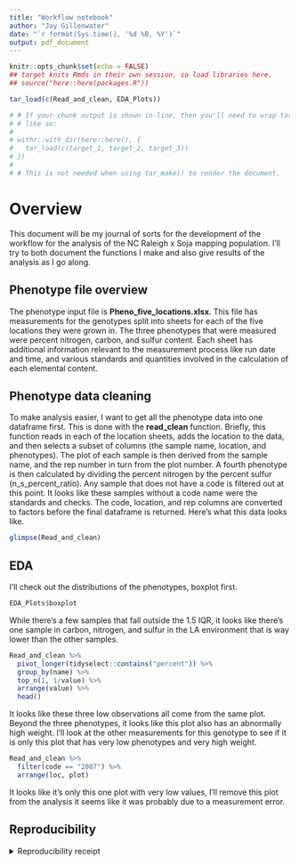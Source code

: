 ```yaml
---
title: "Workflow notebook"
author: "Jay Gillenwater"
date: "`r format(Sys.time(), '%d %B, %Y')`"
output: pdf_document
---
```


```r
knitr::opts_chunk$set(echo = FALSE)
## target knits Rmds in their own session, so load libraries here.
## source("here::here(packages.R"))
```

```r
tar_load(c(Read_and_clean, EDA_Plots))

# # If your chunk output is shown in-line, then you'll need to wrap tar_load()
# # like so:
# 
# withr::with_dir(here::here(), {
#   tar_load(c(target_1, target_2, target_3))
# })
# 
# # This is not needed when using tar_make() to render the document.

```

# Overview

This document will be my journal of sorts for the development of the workflow for the analysis of the NC Raleigh x Soja mapping population. I'll try to both document the functions I make and also give results of the analysis as I go along. 


## Phenotype file overview

The phenotype input file is **Pheno_five_locations.xlsx**. This file has measurements for the genotypes split into sheets for each of the five locations they were grown in. The three phenotypes that were measured were percent nitrogen, carbon, and sulfur content. Each sheet has additional information relevant to the measurement process like run date and time, and various standards and quantities involved in the calculation of each elemental content. 

## Phenotype data cleaning
To make analysis easier, I want to get all the phenotype data into one dataframe first. This is done with the **read_clean** function. Briefly, this function reads in each of the location sheets, adds the location to the data, and then selects a subset of columns (the sample name, location, and phenotypes). The plot of each sample is then derived from the sample name, and the rep number in turn from the plot number. A fourth phenotype is then calculated by dividing the percent nitrogen by the percent sulfur (n_s_percent_ratio). Any sample that does not have a code is filtered out at this point. It looks like these samples without a code name were the standards and checks. The code, location, and rep columns are converted to factors before the final dataframe is returned. Here's what this data looks like. 

```r

glimpse(Read_and_clean)

```

## EDA
I'll check out the distributions of the phenotypes, boxplot first. 

```r
EDA_Plots$boxplot
```

While there's a few samples that fall outside the 1.5 IQR, it looks like there's one sample in carbon, nitrogen, and sulfur in the LA environment that is way lower than the other samples. 

```r

Read_and_clean %>% 
  pivot_longer(tidyselect::contains("percent")) %>% 
  group_by(name) %>% 
  top_n(1, 1/value) %>% 
  arrange(value) %>% 
  head()

```
 It looks like these three low observations all come from the same plot. Beyond the three phenotypes, it looks like this plot also has an abnormally high weight. I'll look at the other measurements for this genotype to see if it is only this plot that has very low phenotypes and very high weight. 
 
```r
Read_and_clean %>% 
  filter(code == "2087") %>% 
  arrange(loc, plot)
```

It looks like it's only this one plot with very low values, I'll remove this plot from the analysis it seems like it was probably due to a measurement error. 


## Reproducibility

<details><summary>Reproducibility receipt</summary>

```r
## datetime
Sys.time()

## repository
if(requireNamespace('git2r', quietly = TRUE)) {
  git2r::repository()
} else {
  c(
    system2("git", args = c("log", "--name-status", "-1"), stdout = TRUE),
    system2("git", args = c("remote", "-v"), stdout = TRUE)
  )
}

## session info
sessionInfo()
```

</details>
